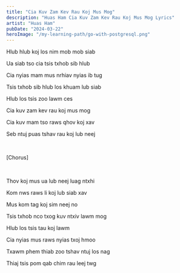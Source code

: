 ```yaml
---
title: "Cia Kuv Zam Kev Rau Koj Mus Mog"
description: "Huas Ham Cia Kuv Zam Kev Rau Koj Mus Mog Lyrics"
artist: "Huas Ham"
pubDate: "2024-03-22"
heroImage: "/my-learning-path/go-with-postgresql.png"
---
```


Hlub hlub koj los nim mob mob siab

Ua siab tso cia tsis txhob sib hlub

Cia nyias mam mus nrhiav nyias ib tug

Tsis txhob sib hlub los khuam lub siab

Hlub los tsis zoo lawm ces

Cia kuv zam kev rau koj mus mog

Cia kuv mam tso raws qhov koj xav

Seb ntuj puas tshav rau koj lub neej

<br />

[Chorus]

<br />

Thov koj mus ua lub neej luag ntxhi

Kom nws raws li koj lub siab xav

Mus kom tag koj sim neej no

Tsis txhob nco txog kuv ntxiv lawm mog

Hlub los tsis tau koj lawm

Cia nyias mus raws nyias txoj hmoo

Txawm phem thiab zoo tshav ntuj los nag

Thiaj tsis pom qab chim rau leej twg
